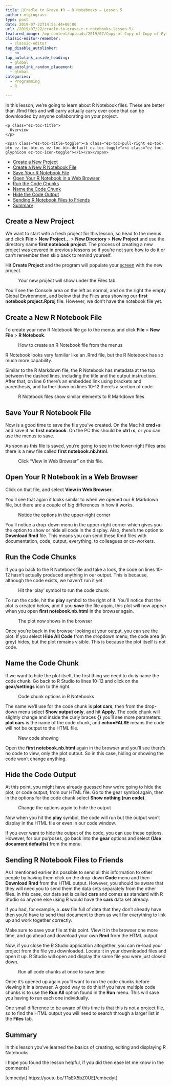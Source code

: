 ```yaml
---
title: 🤱Cradle to Grave ⚰R – R Notebooks – Lesson 5
author: mtgingrass
type: post
date: 2019-07-22T14:55:44+00:00
url: /2019/07/22/cradle-to-grave-r-r-notebooks-lesson-5/
featured_image: /wp-content/uploads/2019/07/Copy-of-Copy-of-Copy-of-Python-Virtual-Environment-3.png
classic-editor-remember:
  - classic-editor
tap_disable_autolinker:
  - no
tap_autolink_inside_heading:
  - global
tap_autolink_random_placement:
  - global
categories:
  - Programming
  - R

---
```

In this lesson, we&#8217;re going to learn about R Notebook files. These are better than .Rmd files and will carry actually carry over code that can be downloaded by anyone collaborating on your project.

<div id="ez-toc-container" class="ez-toc-v2_0_11 counter-hierarchy counter-decimal ez-toc-grey">
  <div class="ez-toc-title-container">
    <p class="ez-toc-title">
      Overview
    </p>
    
    <span class="ez-toc-title-toggle"><a class="ez-toc-pull-right ez-toc-btn ez-toc-btn-xs ez-toc-btn-default ez-toc-toggle"><i class="ez-toc-glyphicon ez-toc-icon-toggle"></i></a></span>
  </div><nav>
  
  <ul class="ez-toc-list ez-toc-list-level-1">
    <li class="ez-toc-page-1 ez-toc-heading-level-2">
      <a class="ez-toc-link ez-toc-heading-1" href="/2019/07/22/cradle-to-grave-r-r-notebooks-lesson-5/#Create_a_New_Project" title="Create a New Project">Create a New Project</a>
    </li>
    <li class="ez-toc-page-1 ez-toc-heading-level-2">
      <a class="ez-toc-link ez-toc-heading-2" href="/2019/07/22/cradle-to-grave-r-r-notebooks-lesson-5/#Create_a_New_R_Notebook_File" title="Create a New R Notebook File">Create a New R Notebook File</a>
    </li>
    <li class="ez-toc-page-1 ez-toc-heading-level-2">
      <a class="ez-toc-link ez-toc-heading-3" href="/2019/07/22/cradle-to-grave-r-r-notebooks-lesson-5/#Save_Your_R_Notebook_File" title="Save Your R Notebook File">Save Your R Notebook File</a>
    </li>
    <li class="ez-toc-page-1 ez-toc-heading-level-2">
      <a class="ez-toc-link ez-toc-heading-4" href="/2019/07/22/cradle-to-grave-r-r-notebooks-lesson-5/#Open_Your_R_Notebook_in_a_Web_Browser" title="Open Your R Notebook in a Web Browser">Open Your R Notebook in a Web Browser</a>
    </li>
    <li class="ez-toc-page-1 ez-toc-heading-level-2">
      <a class="ez-toc-link ez-toc-heading-5" href="/2019/07/22/cradle-to-grave-r-r-notebooks-lesson-5/#Run_the_Code_Chunks" title="Run the Code Chunks ">Run the Code Chunks </a>
    </li>
    <li class="ez-toc-page-1 ez-toc-heading-level-2">
      <a class="ez-toc-link ez-toc-heading-6" href="/2019/07/22/cradle-to-grave-r-r-notebooks-lesson-5/#Name_the_Code_Chunk" title="Name the Code Chunk">Name the Code Chunk</a>
    </li>
    <li class="ez-toc-page-1 ez-toc-heading-level-2">
      <a class="ez-toc-link ez-toc-heading-7" href="/2019/07/22/cradle-to-grave-r-r-notebooks-lesson-5/#Hide_the_Code_Output" title="Hide the Code Output">Hide the Code Output</a>
    </li>
    <li class="ez-toc-page-1 ez-toc-heading-level-2">
      <a class="ez-toc-link ez-toc-heading-8" href="/2019/07/22/cradle-to-grave-r-r-notebooks-lesson-5/#Sending_R_Notebook_Files_to_Friends" title="Sending R Notebook Files to Friends">Sending R Notebook Files to Friends</a>
    </li>
    <li class="ez-toc-page-1 ez-toc-heading-level-2">
      <a class="ez-toc-link ez-toc-heading-9" href="/2019/07/22/cradle-to-grave-r-r-notebooks-lesson-5/#Summary" title="Summary">Summary</a>
    </li>
  </ul></nav>
</div>

## <span class="ez-toc-section" id="Create_a_New_Project"></span>Create a New Project<span class="ez-toc-section-end"></span>

We want to start with a fresh project for this lesson, so head to the menus and click **File** > **New Project&#8230;** > **New Directory** > **New Project** and use the directory name **first notebook project**. The process of creating a new project was covered in previous lessons so if you&#8217;re not sure how to do it or can&#8217;t remember then skip back to remind yourself. 

Hit **Create Project** and the program will populate your <a class="thirstylink" target="_blank" title="Screen" href="https://amzn.to/2LMDuep" data-linkid="814" data-shortcode="true">screen</a> with the new project.<figure class="wp-block-image">

<img src="/wp-content/uploads/2019/07/AwesomeScreenshot-Cradle-to-Grave-R-R-Notebooks-Lesson-5-YouTube-2019-07-30-12-07-34-1024x637.png" alt="" class="wp-image-816" srcset="/wp-content/uploads/2019/07/AwesomeScreenshot-Cradle-to-Grave-R-R-Notebooks-Lesson-5-YouTube-2019-07-30-12-07-34-1024x637.png 1024w, /wp-content/uploads/2019/07/AwesomeScreenshot-Cradle-to-Grave-R-R-Notebooks-Lesson-5-YouTube-2019-07-30-12-07-34-300x187.png 300w, /wp-content/uploads/2019/07/AwesomeScreenshot-Cradle-to-Grave-R-R-Notebooks-Lesson-5-YouTube-2019-07-30-12-07-34-768x478.png 768w, /wp-content/uploads/2019/07/AwesomeScreenshot-Cradle-to-Grave-R-R-Notebooks-Lesson-5-YouTube-2019-07-30-12-07-34.png 1724w" sizes="(max-width: 1024px) 100vw, 1024px" /><figcaption>Your new project will show under the Files tab.</figcaption></figure> 

You&#8217;ll see the Console area on the left as normal, and on the right the empty Global Environment, and below that the Files area showing our **first notebook project.Rproj** file. However, we don&#8217;t have the notebook file yet.

## <span class="ez-toc-section" id="Create_a_New_R_Notebook_File"></span>Create a New R Notebook File<span class="ez-toc-section-end"></span>

To create your new R Notebook file go to the menus and click **File** > **New File** > **R Notebook**.<figure class="wp-block-image">

<img src="/wp-content/uploads/2019/07/AwesomeScreenshot-Cradle-to-Grave-R-R-Notebooks-Lesson-5-YouTube-2019-07-30-12-07-79-1024x622.png" alt="" class="wp-image-817" srcset="/wp-content/uploads/2019/07/AwesomeScreenshot-Cradle-to-Grave-R-R-Notebooks-Lesson-5-YouTube-2019-07-30-12-07-79-1024x622.png 1024w, /wp-content/uploads/2019/07/AwesomeScreenshot-Cradle-to-Grave-R-R-Notebooks-Lesson-5-YouTube-2019-07-30-12-07-79-300x182.png 300w, /wp-content/uploads/2019/07/AwesomeScreenshot-Cradle-to-Grave-R-R-Notebooks-Lesson-5-YouTube-2019-07-30-12-07-79-768x467.png 768w, /wp-content/uploads/2019/07/AwesomeScreenshot-Cradle-to-Grave-R-R-Notebooks-Lesson-5-YouTube-2019-07-30-12-07-79.png 1725w" sizes="(max-width: 1024px) 100vw, 1024px" /><figcaption>How to create an R Notebook file from the menus</figcaption></figure> 

R Notebook looks very familiar like an .Rmd file, but the R Notebook has so much more capability. 

Similar to the R Markdown file, the R Notebook has metadata at the top between the dashed lines, including the title and the output instructions. After that, on line 6 there&#8217;s an embedded link using brackets and parenthesis, and further down on lines 10-12 there&#8217;s a section of code.<figure class="wp-block-image">

<img src="/wp-content/uploads/2019/07/AwesomeScreenshot-Cradle-to-Grave-R-R-Notebooks-Lesson-5-YouTube-2019-07-30-12-07-98-1024x596.png" alt="" class="wp-image-818" srcset="/wp-content/uploads/2019/07/AwesomeScreenshot-Cradle-to-Grave-R-R-Notebooks-Lesson-5-YouTube-2019-07-30-12-07-98-1024x596.png 1024w, /wp-content/uploads/2019/07/AwesomeScreenshot-Cradle-to-Grave-R-R-Notebooks-Lesson-5-YouTube-2019-07-30-12-07-98-300x175.png 300w, /wp-content/uploads/2019/07/AwesomeScreenshot-Cradle-to-Grave-R-R-Notebooks-Lesson-5-YouTube-2019-07-30-12-07-98-768x447.png 768w, /wp-content/uploads/2019/07/AwesomeScreenshot-Cradle-to-Grave-R-R-Notebooks-Lesson-5-YouTube-2019-07-30-12-07-98.png 1726w" sizes="(max-width: 1024px) 100vw, 1024px" /><figcaption>R Notebook files show similar elements to R Markdown files</figcaption></figure> 

## <span class="ez-toc-section" id="Save_Your_R_Notebook_File"></span>Save Your R Notebook File<span class="ez-toc-section-end"></span>

Now is a good time to save the file you&#8217;ve created. On the Mac hit **cmd**+**s** and save it as **first notebook**. On the PC this should be **ctrl**+**s**, or you can use the menus to save.

As soon as this file is saved, you&#8217;re going to see in the lower-right Files area there is a new file called **first notebook.nb.html**. <figure class="wp-block-image">

<img src="/wp-content/uploads/2019/07/AwesomeScreenshot-Cradle-to-Grave-R-R-Notebooks-Lesson-5-YouTube-2019-07-30-12-07-92-1024x581.png" alt="" class="wp-image-819" srcset="/wp-content/uploads/2019/07/AwesomeScreenshot-Cradle-to-Grave-R-R-Notebooks-Lesson-5-YouTube-2019-07-30-12-07-92-1024x581.png 1024w, /wp-content/uploads/2019/07/AwesomeScreenshot-Cradle-to-Grave-R-R-Notebooks-Lesson-5-YouTube-2019-07-30-12-07-92-300x170.png 300w, /wp-content/uploads/2019/07/AwesomeScreenshot-Cradle-to-Grave-R-R-Notebooks-Lesson-5-YouTube-2019-07-30-12-07-92-768x436.png 768w, /wp-content/uploads/2019/07/AwesomeScreenshot-Cradle-to-Grave-R-R-Notebooks-Lesson-5-YouTube-2019-07-30-12-07-92.png 1903w" sizes="(max-width: 1024px) 100vw, 1024px" /><figcaption>Click &#8220;View in Web Browser&#8221; on this file.</figcaption></figure> 

## <span class="ez-toc-section" id="Open_Your_R_Notebook_in_a_Web_Browser"></span>Open Your R Notebook in a Web Browser<span class="ez-toc-section-end"></span>

Click on that file, and select **View in Web Browser**.

You&#8217;ll see that again it looks similar to when we opened our R Markdown file, but there are a couple of big differences in how it works. <figure class="wp-block-image">

<img src="/wp-content/uploads/2019/07/AwesomeScreenshot-Cradle-to-Grave-R-R-Notebooks-Lesson-5-YouTube-2019-07-30-12-07-45-1024x628.png" alt="" class="wp-image-820" srcset="/wp-content/uploads/2019/07/AwesomeScreenshot-Cradle-to-Grave-R-R-Notebooks-Lesson-5-YouTube-2019-07-30-12-07-45-1024x628.png 1024w, /wp-content/uploads/2019/07/AwesomeScreenshot-Cradle-to-Grave-R-R-Notebooks-Lesson-5-YouTube-2019-07-30-12-07-45-300x184.png 300w, /wp-content/uploads/2019/07/AwesomeScreenshot-Cradle-to-Grave-R-R-Notebooks-Lesson-5-YouTube-2019-07-30-12-07-45-768x471.png 768w, /wp-content/uploads/2019/07/AwesomeScreenshot-Cradle-to-Grave-R-R-Notebooks-Lesson-5-YouTube-2019-07-30-12-07-45.png 1726w" sizes="(max-width: 1024px) 100vw, 1024px" /><figcaption>Notice the options in the upper-right corner</figcaption></figure> 

You&#8217;ll notice a drop-down menu in the upper-right corner which gives you the option to show or hide all code in the display. Also, there&#8217;s the option to **Download Rmd** file. This means you can send these Rmd files with documentation, code, output, everything, to colleagues or co-workers.

## <span class="ez-toc-section" id="Run_the_Code_Chunks"></span>Run the Code Chunks <span class="ez-toc-section-end"></span>

If you go back to the R Notebook file and take a look, the code on lines 10-12 hasn&#8217;t actually produced anything in our output. This is because, although the code exists, we haven&#8217;t run it yet. <figure class="wp-block-image">

<img src="/wp-content/uploads/2019/07/AwesomeScreenshot-Cradle-to-Grave-R-R-Notebooks-Lesson-5-YouTube-2019-07-30-12-07-84-1024x596.png" alt="" class="wp-image-822" srcset="/wp-content/uploads/2019/07/AwesomeScreenshot-Cradle-to-Grave-R-R-Notebooks-Lesson-5-YouTube-2019-07-30-12-07-84-1024x596.png 1024w, /wp-content/uploads/2019/07/AwesomeScreenshot-Cradle-to-Grave-R-R-Notebooks-Lesson-5-YouTube-2019-07-30-12-07-84-300x175.png 300w, /wp-content/uploads/2019/07/AwesomeScreenshot-Cradle-to-Grave-R-R-Notebooks-Lesson-5-YouTube-2019-07-30-12-07-84-768x447.png 768w, /wp-content/uploads/2019/07/AwesomeScreenshot-Cradle-to-Grave-R-R-Notebooks-Lesson-5-YouTube-2019-07-30-12-07-84.png 1726w" sizes="(max-width: 1024px) 100vw, 1024px" /><figcaption>Hit the &#8216;play&#8217; symbol to run the code chunk</figcaption></figure> 

To run the code, hit the **play** symbol to the right of it. You&#8217;ll notice that the plot is created below, and if you **save** the file again, this plot will now appear when you open **first notebook.nb.html** in the browser again. <figure class="wp-block-image">

<img src="/wp-content/uploads/2019/07/AwesomeScreenshot-Cradle-to-Grave-R-R-Notebooks-Lesson-5-YouTube-2019-07-30-13-07-73-1024x499.png" alt="" class="wp-image-824" srcset="/wp-content/uploads/2019/07/AwesomeScreenshot-Cradle-to-Grave-R-R-Notebooks-Lesson-5-YouTube-2019-07-30-13-07-73-1024x499.png 1024w, /wp-content/uploads/2019/07/AwesomeScreenshot-Cradle-to-Grave-R-R-Notebooks-Lesson-5-YouTube-2019-07-30-13-07-73-300x146.png 300w, /wp-content/uploads/2019/07/AwesomeScreenshot-Cradle-to-Grave-R-R-Notebooks-Lesson-5-YouTube-2019-07-30-13-07-73-768x374.png 768w, /wp-content/uploads/2019/07/AwesomeScreenshot-Cradle-to-Grave-R-R-Notebooks-Lesson-5-YouTube-2019-07-30-13-07-73.png 1725w" sizes="(max-width: 1024px) 100vw, 1024px" /><figcaption>The plot now shows in the browser</figcaption></figure> 

Once you&#8217;re back in the browser looking at your output, you can see the plot. If you select **Hide All Code** from the dropdown menu, the code area (in grey) hides, but the plot remains visible. This is because the plot itself is not code.

## <span class="ez-toc-section" id="Name_the_Code_Chunk"></span>Name the Code Chunk<span class="ez-toc-section-end"></span>

If we want to hide the plot itself, the first thing we need to do is name the code chunk. Go back to R Studio to lines 10-12 and click on the **gear/settings** icon to the right. <figure class="wp-block-image">

<img src="/wp-content/uploads/2019/07/AwesomeScreenshot-Cradle-to-Grave-R-R-Notebooks-Lesson-5-YouTube-2019-07-30-13-07-90-1024x623.png" alt="" class="wp-image-825" srcset="/wp-content/uploads/2019/07/AwesomeScreenshot-Cradle-to-Grave-R-R-Notebooks-Lesson-5-YouTube-2019-07-30-13-07-90-1024x623.png 1024w, /wp-content/uploads/2019/07/AwesomeScreenshot-Cradle-to-Grave-R-R-Notebooks-Lesson-5-YouTube-2019-07-30-13-07-90-300x183.png 300w, /wp-content/uploads/2019/07/AwesomeScreenshot-Cradle-to-Grave-R-R-Notebooks-Lesson-5-YouTube-2019-07-30-13-07-90-768x467.png 768w, /wp-content/uploads/2019/07/AwesomeScreenshot-Cradle-to-Grave-R-R-Notebooks-Lesson-5-YouTube-2019-07-30-13-07-90.png 1724w" sizes="(max-width: 1024px) 100vw, 1024px" /><figcaption>Code chunk options in R Notebooks</figcaption></figure> 

The name we&#8217;ll use for the code chunk is **plot cars**, then from the drop-down menu select **Show output only**, and hit **Apply**. The code chunk will slightly change and inside the curly braces **{}** you&#8217;ll see more parameters:  
**plot cars** is the name of the code chunk, and **echo=FALSE** means the code will not be output to the HTML file.<figure class="wp-block-image">

<img src="/wp-content/uploads/2019/07/AwesomeScreenshot-Cradle-to-Grave-R-R-Notebooks-Lesson-5-YouTube-2019-07-30-13-07-89-1024x596.png" alt="" class="wp-image-826" srcset="/wp-content/uploads/2019/07/AwesomeScreenshot-Cradle-to-Grave-R-R-Notebooks-Lesson-5-YouTube-2019-07-30-13-07-89-1024x596.png 1024w, /wp-content/uploads/2019/07/AwesomeScreenshot-Cradle-to-Grave-R-R-Notebooks-Lesson-5-YouTube-2019-07-30-13-07-89-300x175.png 300w, /wp-content/uploads/2019/07/AwesomeScreenshot-Cradle-to-Grave-R-R-Notebooks-Lesson-5-YouTube-2019-07-30-13-07-89-768x447.png 768w, /wp-content/uploads/2019/07/AwesomeScreenshot-Cradle-to-Grave-R-R-Notebooks-Lesson-5-YouTube-2019-07-30-13-07-89.png 1726w" sizes="(max-width: 1024px) 100vw, 1024px" /><figcaption>New code showing</figcaption></figure> 

Open the **first notebook.nb.html** again in the browser and you&#8217;ll see there&#8217;s no code to view, only the plot output. So in this case, hiding or showing the code won&#8217;t change anything.

## <span class="ez-toc-section" id="Hide_the_Code_Output"></span>Hide the Code Output<span class="ez-toc-section-end"></span>

At this point, you might have already guessed how we&#8217;re going to hide the plot, or code output, from our HTML file. Go to the gear symbol again, then in the options for the code chunk select **Show nothing (run code)**.<figure class="wp-block-image">

<img src="/wp-content/uploads/2019/07/AwesomeScreenshot-Cradle-to-Grave-R-R-Notebooks-Lesson-5-YouTube-2019-07-30-13-07-32-1024x629.png" alt="" class="wp-image-827" srcset="/wp-content/uploads/2019/07/AwesomeScreenshot-Cradle-to-Grave-R-R-Notebooks-Lesson-5-YouTube-2019-07-30-13-07-32-1024x629.png 1024w, /wp-content/uploads/2019/07/AwesomeScreenshot-Cradle-to-Grave-R-R-Notebooks-Lesson-5-YouTube-2019-07-30-13-07-32-300x184.png 300w, /wp-content/uploads/2019/07/AwesomeScreenshot-Cradle-to-Grave-R-R-Notebooks-Lesson-5-YouTube-2019-07-30-13-07-32-768x472.png 768w, /wp-content/uploads/2019/07/AwesomeScreenshot-Cradle-to-Grave-R-R-Notebooks-Lesson-5-YouTube-2019-07-30-13-07-32.png 1724w" sizes="(max-width: 1024px) 100vw, 1024px" /><figcaption>Change the options again to hide the output</figcaption></figure> 

Now when you hit the **play** symbol, the code will run but the output won&#8217;t display in the HTML file or even in our code window. 

If you ever want to hide the output of the code, you can use these options. However, for our purposes, go back into the **gear** options and select **(Use document defaults)** from the menu. 

## <span class="ez-toc-section" id="Sending_R_Notebook_Files_to_Friends"></span>Sending R Notebook Files to Friends<span class="ez-toc-section-end"></span>

As I mentioned earlier it&#8217;s possible to send all this information to other people by having them click on the drop-down **Code** menu and then **Download Rmd** from the HTML output. However, you should be aware that they will need you to send them the data sets separately from the other files. In this case, our data set is called **cars** and comes as standard with R Studio so anyone else using R would have the **cars** data set already. 

If you had, for example, a **.csv** file full of data that they don&#8217;t already have then you&#8217;d have to send that document to them as well for everything to link up and work together correctly.

Make sure to save your file at this point. View it in the browser one more time, and go ahead and download your own **Rmd** from the HTML output. 

Now, if you close the R Studio application altogether, you can re-load your project from the file you downloaded. Locate it in your downloaded files and open it up. R Studio will open and display the same file you were just closed down. <figure class="wp-block-image">

<img src="/wp-content/uploads/2019/07/AwesomeScreenshot-Cradle-to-Grave-R-R-Notebooks-Lesson-5-YouTube-2019-07-30-14-07-82-1024x629.png" alt="" class="wp-image-831" srcset="/wp-content/uploads/2019/07/AwesomeScreenshot-Cradle-to-Grave-R-R-Notebooks-Lesson-5-YouTube-2019-07-30-14-07-82-1024x629.png 1024w, /wp-content/uploads/2019/07/AwesomeScreenshot-Cradle-to-Grave-R-R-Notebooks-Lesson-5-YouTube-2019-07-30-14-07-82-300x184.png 300w, /wp-content/uploads/2019/07/AwesomeScreenshot-Cradle-to-Grave-R-R-Notebooks-Lesson-5-YouTube-2019-07-30-14-07-82-768x472.png 768w, /wp-content/uploads/2019/07/AwesomeScreenshot-Cradle-to-Grave-R-R-Notebooks-Lesson-5-YouTube-2019-07-30-14-07-82.png 1726w" sizes="(max-width: 1024px) 100vw, 1024px" /><figcaption>Run all code chunks at once to save time</figcaption></figure> 

Once it&#8217;s opened up again you&#8217;ll want to run the code chunks before viewing it in a browser. A good way to do this if you have multiple code chunks is to use the **Run All** option found in the **Run** menu. This will save you having to run each one individually.

One small difference to be aware of this time is that this is not a project file, so to find the HTML output you will need to search through a larger list in the **Files** tab.

## <span class="ez-toc-section" id="Summary"></span>Summary<span class="ez-toc-section-end"></span>

In this lesson you&#8217;ve learned the basics of creating, editing and displaying R Notebooks. 

<p style="text-align:left">
  I hope you found the lesson helpful, if you did then ease let me know in the comments!
</p>

[embedyt] https://youtu.be/T1sEX5bZ0UE[/embedyt]
